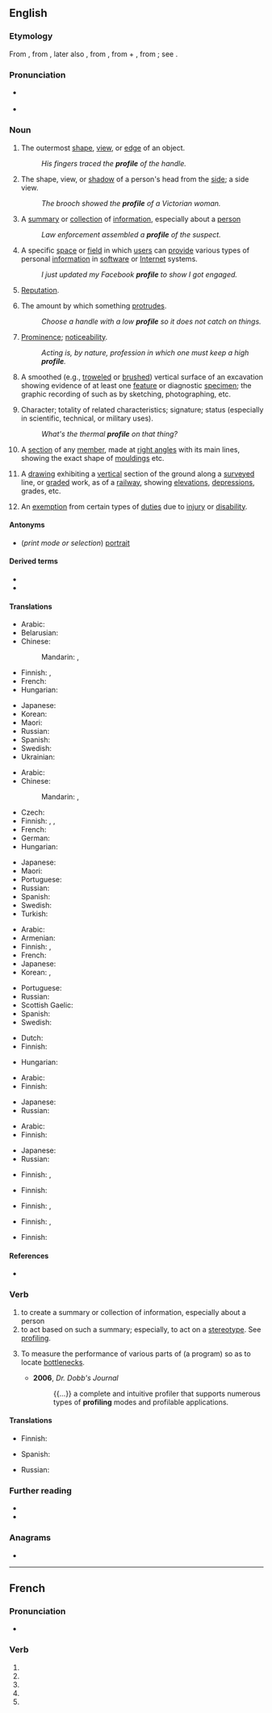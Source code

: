 {{also|Profile|profilé}}
==English==

===Etymology===
From {{etyl|fr|en}} {{m|fr|profil||a profile}}, from {{etyl|it|en}} {{m|it|profilo||a border}}, later also {{m|it|proffilo||a side-face, profile}}, from {{m|it|pro-}}, from {{etyl|la|en}} {{m|la|pro||before}} + {{m|it|filo||a line, stroke, thread}}, from {{etyl|la|en}} {{m|la|filum||a thread}}; see {{m|en|file}}.

===Pronunciation===
* {{a|UK}} {{IPA|/ˈpɹəʊfaɪl/|lang=en}}
* {{a|US}} {{IPA|/ˈpɹoʊfaɪl/|lang=en}}

===Noun===
{{en-noun|~}}

# {{lb|en|countable}} The outermost [[shape]], [[view]], or [[edge]] of an object.
#: ''His fingers traced the '''profile''' of the handle.''
# {{lb|en|countable}} The shape, view, or [[shadow]] of a person's head from the [[side]]; a side view.
#: ''The brooch showed the '''profile''' of a Victorian woman.''
# {{lb|en|countable}} A [[summary]] or [[collection]] of [[information]], especially about a [[person]]
#: ''Law enforcement assembled a '''profile''' of the suspect.''
# {{lb|en|countable}} A specific [[space]] or [[field]] in which [[user]]s can [[provide]] various types of personal [[information]] in [[software]] or [[Internet]] systems.
#: ''I just updated my Facebook '''profile''' to show I got engaged.''
# {{lb|en|uncountable}} [[reputation|Reputation]].
# {{lb|en|uncountable}} The amount by which something [[protrude]]s.
#: ''Choose a handle with a low '''profile''' so it does not catch on things.''
# {{lb|en|uncountable}} [[prominence|Prominence]]; [[noticeability]].
#: ''Acting is, by nature, profession in which one must keep a high '''profile'''.''
# {{lb|en|archaeology}} A smoothed (e.g., [[troweled]] or [[brushed]]) vertical surface of an excavation showing evidence of at least one [[feature]] or diagnostic [[specimen]]; the graphic recording of such as by sketching, photographing, etc.
# Character; totality of related characteristics; signature; status (especially in scientific, technical, or military uses).
#: ''What's the thermal '''profile''' on that thing?''
# {{lb|en|architecture}} A [[section]] of any [[member]], made at [[right angle]]s with its main lines, showing the exact shape of [[moulding]]s etc.
# {{lb|en|civil engineering}} A [[drawing]] exhibiting a [[vertical]] section of the ground along a [[survey]]ed line, or [[grade]]d work, as of a [[railway]], showing [[elevation]]s, [[depression]]s, grades, etc.
# {{lb|en|military slang}} An [[exemption]] from certain types of [[duties]] due to [[injury]] or [[disability]].

====Antonyms====
* (''print mode or selection'') [[portrait]]

====Derived terms====
* {{l|en|high-profile}}
* {{l|en|low-profile}}

====Translations====
{{trans-top|outermost shape}}
* Arabic: {{t|ar|حُدُود خَارِجِيَّة}}
* Belarusian: {{t|be|про́філь|m}}
* Chinese:
*: Mandarin: {{t+|cmn|輪廓}}, {{t+|cmn|轮廓|tr=lúnkuò}}
* Finnish: {{t+|fi|profiili}}, {{t+|fi|ääriviiva}}
* French: {{t+|fr|contour|m}}
* Hungarian: {{t+|hu|körvonal}}
{{trans-mid}}
* Japanese: {{t+|ja|輪郭|tr=rinkaku|sc=Jpan}}
* Korean: {{t+|ko|윤곽}}
* Maori: {{t|mi|kōtaha}}
* Russian: {{t+|ru|про́филь|m}}
* Spanish: {{t+|es|perfil|m}}
* Swedish: {{t+|sv|profil|c}}
* Ukrainian: {{t|uk|про́філь|m}}
{{trans-bottom}}

{{trans-top|shape, view, or shadow of a person's head from the side}}
* Arabic: {{t|ar|صُورَة جَانِبِيَّة|tr=ṣūra jānibiyya}}
* Chinese:
*: Mandarin: {{t+|cmn|側面}}, {{t+|cmn|侧面|tr=cèmiàn}}
* Czech: {{t+|cs|profil|m}}
* Finnish: {{t+|fi|profiili}}, {{t|fi|sivukuva}}, {{t+|fi|siluetti}}
* French: {{t+|fr|profil|m}}
* German: {{t+|de|Profil|n}}
* Hungarian: {{t+|hu|profil}}
{{trans-mid}}
* Japanese: {{t|ja|横顔|tr=yokogao|sc=Jpan}}
* Maori: {{t|mi|topenga}}
* Portuguese: {{t+|pt|perfil|m}}
* Russian: {{t+|ru|про́филь|m}}
* Spanish: {{t+|es|perfil|m}}
* Swedish: {{t+|sv|profil|c}}
* Turkish: {{t+|tr|profil}}
{{trans-bottom}}

{{trans-top|summary or collection of information, especially about a person}}
* Arabic: {{t|ar|سيرَة}}
* Armenian: {{t|hy|հատկագիր|sc=Armn}}
* Finnish: {{t+|fi|profiili}}, {{t|fi|henkilökuva}}
* French: {{t+|fr|profil|m}}
* Japanese: {{t|ja|プロフィール|tr=profīru|sc=Jpan}}
* Korean: {{t+|ko|약력}}, {{t|ko|프로파일}}
{{trans-mid}}
* Portuguese: {{t+|pt|perfil|m}}
* Russian: {{t+|ru|про́филь|m}}
* Scottish Gaelic: {{t|gd|iomradh|m}}
* Spanish: {{t+|es|reseña|f}}
* Swedish: {{t+|sv|profil|c}}
{{trans-bottom}}

{{trans-top|space with personal information in software or Internet systems}}
* Dutch: {{t+|nl|profiel}}
* Finnish: {{t+|fi|profiili}}
{{trans-mid}}
* Hungarian: {{t+|hu|profil}}
{{trans-bottom}}

{{trans-see|reputation}}

{{trans-top|amount by which something protrudes}}
* Arabic: {{t|ar|بروز}}
* Finnish: {{t+|fi|profiili}}
{{trans-mid}}
* Japanese: {{t|ja|プロファイル|tr=purofairu|sc=Jpan}}
* Russian: {{t+|ru|про́филь|m}}
{{trans-bottom}}

{{trans-top|prominence; noticeability}}
* Arabic: {{t|ar|شهرَة}}
* Finnish: {{t+|fi|profiili}}
{{trans-mid}}
* Japanese: {{t|ja|注目度|tr=chūmokudo|sc=Jpan}}
* Russian: {{t+|ru|про́филь|m}}
{{trans-bottom}}

{{trans-top|archaeology: smoothed vertical surface of an excavation}}
* Finnish: {{t+|fi|profiili}}, {{t+|fi|leikkaus}}
{{trans-mid}}
{{trans-bottom}}

{{trans-top|totality of related characteristics}}
* Finnish: {{t|fi|ominaisuudet|p}}
{{trans-mid}}
{{trans-bottom}}

{{trans-top|architecture: section of any member}}
* Finnish: {{t+|fi|profiili}}, {{t+|fi|poikkileikkaus}}
{{trans-mid}}
{{trans-bottom}}

{{trans-top|civil engineering: drawing exhibiting a vertical section of the ground}}
* Finnish: {{t+|fi|profiili}}, {{t+|fi|poikkileikkaus}}
{{trans-mid}}
{{trans-bottom}}

{{trans-top|military: exemption from duty}}
* Finnish: {{t+|fi|vapautus}}
{{trans-mid}}
{{trans-bottom}}

====References====
* {{pedia}}

===Verb===
{{en-verb|profil}}

# to create a summary or collection of information, especially about a person
# to act based on such a summary; especially, to act on a [[stereotype]]. See [[profiling]].
# {{lb|en|computing|transitive}} To measure the performance of various parts of (a program) so as to locate [[bottleneck]]s.
#* '''2006''', ''Dr. Dobb's Journal''
#*: {{...}} a complete and intuitive profiler that supports numerous types of '''profiling''' modes and profilable applications.

====Translations====
{{trans-top|to create a summary or collection of information}}
* Finnish: {{t+|fi|profiloida}}
{{trans-mid}}
* Spanish: {{t+|es|reseñar}}
{{trans-bottom}}

{{trans-top|to act based on such a summary; especially, to act on a stereotype}}
* Russian: {{t+|ru|профили́ровать|impf|pf}}
{{trans-mid}}
{{trans-bottom}}

===Further reading===
* {{R:Webster 1913}}
* {{R:Century 1911}}

===Anagrams===
* {{anagrams|en|pro-life}}

----

==French==

===Pronunciation===
* {{IPA|lang=fr|/pʁɔ.fil/}}

===Verb===
{{head|fr|verb form}}

# {{inflection of|profiler||1|s|pres|indc|lang=fr}}
# {{inflection of|profiler||3|s|pres|indc|lang=fr}}
# {{inflection of|profiler||1|s|pres|subj|lang=fr}}
# {{inflection of|profiler||1|s|pres|subj|lang=fr}}
# {{inflection of|profiler||2|s|impr|lang=fr}}